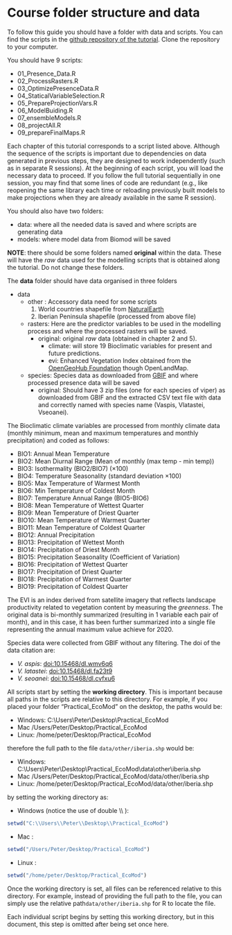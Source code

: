 
# Course folder structure and data
 
To follow this guide you should have a folder with data and scripts. You can find the scripts in the [github repository of the tutorial](https://github.com/ptarroso/ENMTutorial). Clone the repository to your computer.

You should have 9 scripts:
 
* 01_Presence_Data.R
* 02_ProcessRasters.R
* 03_OptimizePresenceData.R
* 04_StaticalVariableSelection.R
* 05_PrepareProjectionVars.R
* 06_ModelBuiding.R
* 07_ensembleModels.R
* 08_projectAll.R
* 09_prepareFinalMaps.R
 
Each chapter of this tutorial corresponds to a script listed above. Although the sequence of the scripts is important due to dependencies on data generated in previous steps, they are designed to work independently (such as in separate R sessions). At the beginning of each script, you will load the necessary data to proceed. If you follow the full tutorial sequentially in one session, you may find that some lines of code are redundant (e.g., like reopening the same library each time or reloading previously built models to make projections when they are already available in the same R session).
 
 You should also have two folders:
 
* data: where all the needed data is saved and where scripts are generating data
* models: where model data from Biomod will be saved
 
::: {.noteblock data-latex=""}
**NOTE**: there should be some folders named **original** within the data. These will have the *raw* data used for the modelling scripts that is obtained along the tutorial. Do not change these folders.
:::

The **data** folder should have data organised in three folders
 
* data
    * other : Accessory data need for some scripts
        1. World countries shapefile from [NaturalEarth](https://www.naturalearthdata.com/)
        2. Iberian Peninsula shapefile (processed from above file)
    * rasters: Here are the predictor variables to be used in the modelling process and where the processed rasters will be saved.
        * original: original *raw* data (obtained in chapter 2 and 5).
            * climate: will store 19 Bioclimatic variables for present and future predictions.
            * evi: Enhanced Vegetation Index obtained from the [OpenGeoHub Foundation](https://opengeohub.org/) though OpenLandMap.
                
    * species: Species data as downloaded from [GBIF](www.gbif.org) and where processed presence data will be saved
        * original: Should have 3 zip files (one for each species of viper) as downloaded from GBIF and the extracted CSV text file with data and correctly named with species name (Vaspis, Vlatastei, Vseoanei).
 
 The Bioclimatic climate variables are processed from monthly climate data (monthly minimum, mean and maximum temperatures and monthly precipitation) and coded as follows:

* BIO1: Annual Mean Temperature
* BIO2: Mean Diurnal Range (Mean of monthly (max temp - min temp))
* BIO3: Isothermality (BIO2/BIO7) (×100)
* BIO4: Temperature Seasonality (standard deviation ×100)
* BIO5: Max Temperature of Warmest Month
* BIO6: Min Temperature of Coldest Month
* BIO7: Temperature Annual Range (BIO5-BIO6)
* BIO8: Mean Temperature of Wettest Quarter
* BIO9: Mean Temperature of Driest Quarter
* BIO10: Mean Temperature of Warmest Quarter
* BIO11: Mean Temperature of Coldest Quarter
* BIO12: Annual Precipitation
* BIO13: Precipitation of Wettest Month
* BIO14: Precipitation of Driest Month
* BIO15: Precipitation Seasonality (Coefficient of Variation)
* BIO16: Precipitation of Wettest Quarter
* BIO17: Precipitation of Driest Quarter
* BIO18: Precipitation of Warmest Quarter
* BIO19: Precipitation of Coldest Quarter

The EVI is an index derived from satellite imagery that reflects landscape productivity related to vegetation content by measuring the *greenness*. The original data is bi-monthly summarized (resulting in 1 variable each pair of month), and in this case, it has been further summarized into a single file representing the annual maximum value achieve for 2020.
 
Species data were collected from GBIF without any filtering. The doi of the data citation are:

* *V. aspis*: [doi:10.15468/dl.wmv6q6](https://www.gbif.org/occurrence/download/0008127-240506114902167)
* *V. latastei*: [doi:10.15468/dl.fa23t9](https://www.gbif.org/occurrence/download/0008135-240506114902167)
* *V. seoanei*: [doi:10.15468/dl.cvfxu6](https://www.gbif.org/occurrence/download/0008133-240506114902167)


All scripts start by setting the **working directory**. This is important because all paths in the scripts are relative to this directory. For example, if you placed your folder "Practical_EcoMod" on the desktop, the paths would be:

* Windows: C:\\Users\\Peter\\Desktop\\Practical_EcoMod
* Mac /Users/Peter/Desktop/Practical_EcoMod
* Linux: /home/peter/Desktop/Practical_EcoMod

therefore the full path to the file `data/other/iberia.shp` would be:

* Windows: C:\\Users\\Peter\\Desktop\\Practical_EcoMod\\data\\other\\iberia.shp 
* Mac /Users/Peter/Desktop/Practical_EcoMod/data/other/iberia.shp 
* Linux: /home/peter/Desktop/Practical_EcoMod/data/other/iberia.shp 

by setting the working directory as:

* Windows (notice the use of double \\\\ ):
```r
setwd("C:\\Users\\Peter\\Desktop\\Practical_EcoMod")
```
* Mac :
```r
setwd("/Users/Peter/Desktop/Practical_EcoMod")
```
* Linux :
```r
setwd("/home/peter/Desktop/Practical_EcoMod")
```

Once the working directory is set, all files can be referenced relative to this directory. For example, instead of providing the full path to the file, you can simply use the relative path`data/other/iberia.shp` for R to locate the file.

Each individual script begins by setting this working directory, but in this document, this step is omitted after being set once here.

